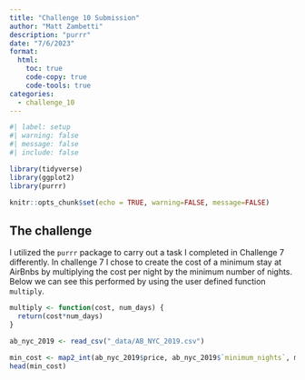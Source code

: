```yaml
---
title: "Challenge 10 Submission"
author: "Matt Zambetti"
description: "purrr"
date: "7/6/2023"
format:
  html:
    toc: true
    code-copy: true
    code-tools: true
categories:
  - challenge_10
---
```


```r
#| label: setup
#| warning: false
#| message: false
#| include: false

library(tidyverse)
library(ggplot2)
library(purrr)

knitr::opts_chunk$set(echo = TRUE, warning=FALSE, message=FALSE)
```

## The challenge  

I utilized the `purrr` package to carry out a task I completed in Challenge 7 differently. In challenge 7 I chose to create the cost of a minimum stay at AirBnbs by multiplying the cost per night by the minimum number of nights. Below we can see this performed by using the user defined function `multiply`.

```r
multiply <- function(cost, num_days) {
  return(cost*num_days)
}

ab_nyc_2019 <- read_csv("_data/AB_NYC_2019.csv")

min_cost <- map2_int(ab_nyc_2019$price, ab_nyc_2019$`minimum_nights`, multiply)
head(min_cost)
```




